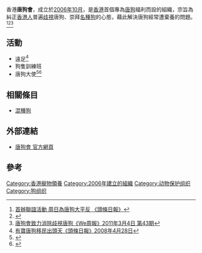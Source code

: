 香港'''唐狗會'''，成立於[[2006年10月|2006年10月]]，是[[香港|香港]]首個專為[[唐狗|唐狗]]福利而設的組織，宗旨為糾正[[香港人|香港人]]普遍[[歧視|歧視]]唐狗、崇拜[[純種狗|名種狗]]的心態，藉此解決唐狗經常遭棄養的問題。
<ref>[http://www.hkheadline.com/living/living_content.asp?contid=14157&srctype=g 首辦聯誼活動 周日為唐狗大平反 《頭條日報》]{{dead link|date=2017年12月 |bot=InternetArchiveBot |fix-attempted=yes }}</ref><ref>{{Cite web |url=http://paper.wenweipo.com/2008/08/28/SY0808280004.htm |title=香港唐狗會—土炮狗大聯盟《文匯報》2008年8月28日 |accessdate=2012年1月12日 |archive-date=2018年9月30日 |archive-url=https://web.archive.org/web/20180930042921/http://paper.wenweipo.com/2008/08/28/SY0808280004.htm |dead-url=no }}</ref><ref>[http://www.wepost.com.hk/article.php?id=705 唐狗會致力消除歧視唐狗《We周報》2011年3月4日 第43期]{{dead link|date=2017年12月 |bot=InternetArchiveBot |fix-attempted=yes }}</ref>

== 活動 ==
* 遠足<ref>[http://www.hkheadline.com/pet/pet_content.asp?srctype=g&contid=32607 有寶唐狗移民出頭天《頭條日報》2008年4月28日]{{dead link|date=2017年12月 |bot=InternetArchiveBot |fix-attempted=yes }}</ref>
* 狗隻訓練班
* 唐狗大使<ref>{{Cite web |url=http://orientaldaily.on.cc/cnt/lifestyle/20090521/00319_001.html |title=大平反！唐狗使者有Say《東方日報》2009年5月21日 |accessdate=2012年1月12日 |archive-date=2018年10月5日 |archive-url=https://web.archive.org/web/20181005204310/http://orientaldaily.on.cc/cnt/lifestyle/20090521/00319_001.html |dead-url=no }}</ref><ref>{{Cite web |url=http://www.metrohk.com.hk/pda/pda_detail.php?id=167959&selectedDate=2011-08-12&categoryID=all |title=HOME 恒基兆業商場‧Husky x 3「全城關愛動物大行動」《都市日報》 |accessdate=2012-01-12 |archive-date=2018-10-05 |archive-url=https://web.archive.org/web/20181005191915/http://www.metrohk.com.hk/pda/pda_detail.php?id=167959&selectedDate=2011-08-12&categoryID=all |dead-url=no }}</ref>

== 相關條目 ==
* [[混種狗|混種狗]] 

== 外部連結 ==
*[https://web.archive.org/web/20130614011919/http://mongrelclub.hk/ 唐狗會 官方網頁]

== 參考 ==
<references/>

[[Category:香港寵物領養|Category:香港寵物領養]]
[[Category:2006年建立的組織|Category:2006年建立的組織]]
[[Category:动物保护组织|Category:动物保护组织]]
[[Category:狗组织|Category:狗组织]]